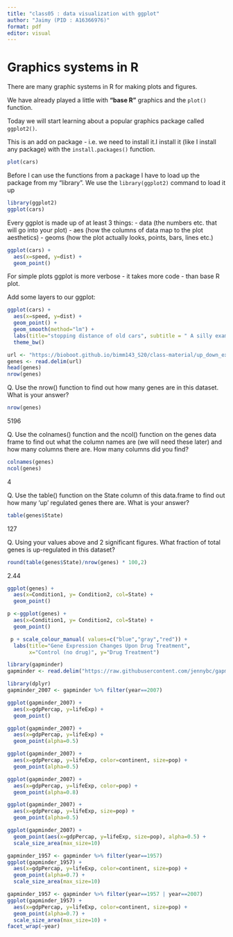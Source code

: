 ```yaml
---
title: "class05 : data visualization with ggplot"
author: "Jaimy (PID : A16366976)"
format: pdf
editor: visual
---
```


# Graphics systems in R

There are many graphic systems in R for making plots and figures.

We have already played a little with **"base R"** graphics and the `plot()` function.

Today we will start learning about a popular graphics package called `ggplot2()`.

This is an add on package - i.e. we need to install it.I install it (like I install any package) with the `install.packages()` function.


```r
plot(cars)
```

Before I can use the functions from a package I have to load up the package from my "library". We use the `library(ggplot2)` command to load it up

```r
library(ggplot2)
ggplot(cars)
```

Every ggplot is made up of at least 3 things:
- data (the numbers etc. that will go into your plot)
- aes (how the columns of data map to the plot aesthetics)
- geoms (how the plot actually looks, points, bars, lines etc.)


```r
ggplot(cars) + 
  aes(x=speed, y=dist) +
  geom_point()
```

For simple plots ggplot is more verbose - it takes more code - than base R plot.


Add some layers to our ggplot:

```r
ggplot(cars) + 
  aes(x=speed, y=dist) +
  geom_point() +
  geom_smooth(method="lm") + 
  labs(title="stopping distance of old cars", subtitle = " A silly example plot") +
  theme_bw()
```

```r
url <- "https://bioboot.github.io/bimm143_S20/class-material/up_down_expression.txt"
genes <- read.delim(url)
head(genes)
nrow(genes)
```
Q. Use the nrow() function to find out how many genes are in this dataset. What is your answer? 

```r
nrow(genes)
```
5196

Q. Use the colnames() function and the ncol() function on the genes data frame to find out what the column names are (we will need these later) and how many columns there are. How many columns did you find? 

```r
colnames(genes)
ncol(genes)
```
4

Q. Use the table() function on the State column of this data.frame to find out how many ‘up’ regulated genes there are. What is your answer? 
```r
table(genes$State)
```
127

Q. Using your values above and 2 significant figures. What fraction of total genes is up-regulated in this dataset? 
```r
round(table(genes$State)/nrow(genes) * 100,2)
```
2.44

```r
ggplot(genes) + 
  aes(x=Condition1, y= Condition2, col=State) +
  geom_point()
```

```r
p <-ggplot(genes) + 
  aes(x=Condition1, y= Condition2, col=State) +
  geom_point()
```

```r
 p + scale_colour_manual( values=c("blue","gray","red")) +
  labs(title="Gene Expression Changes Upon Drug Treatment", 
       x="Control (no drug)", y="Drug Treatment")
```

```r
library(gapminder)
gapminder <- read.delim("https://raw.githubusercontent.com/jennybc/gapminder/master/inst/extdata/gapminder.tsv")

```
```r
library(dplyr)
gapminder_2007 <- gapminder %>% filter(year==2007)
```
```r
ggplot(gapminder_2007) +
  aes(x=gdpPercap, y=lifeExp) +
  geom_point()
```
```r
ggplot(gapminder_2007) +
  aes(x=gdpPercap, y=lifeExp) +
  geom_point(alpha=0.5)
```
```r
ggplot(gapminder_2007) +
  aes(x=gdpPercap, y=lifeExp, color=continent, size=pop) +
  geom_point(alpha=0.5)
```
```r
ggplot(gapminder_2007) +
  aes(x=gdpPercap, y=lifeExp, color=pop) +
  geom_point(alpha=0.8)
```

```r
ggplot(gapminder_2007) +
  aes(x=gdpPercap, y=lifeExp, size=pop) +
  geom_point(alpha=0.5)
```

```r
ggplot(gapminder_2007) +
  geom_point(aes(x=gdpPercap, y=lifeExp, size=pop), alpha=0.5) +
  scale_size_area(max_size=10)
```

```r
gapminder_1957 <- gapminder %>% filter(year==1957)
ggplot(gapminder_1957) +
  aes(x=gdpPercap, y=lifeExp, color=continent, size=pop) +
  geom_point(alpha=0.7) +
  scale_size_area(max_size=10)
```
```r
gapminder_1957 <- gapminder %>% filter(year==1957 | year==2007)
ggplot(gapminder_1957) +
  aes(x=gdpPercap, y=lifeExp, color=continent, size=pop) +
  geom_point(alpha=0.7) +
  scale_size_area(max_size=10) +
facet_wrap(~year)
```

